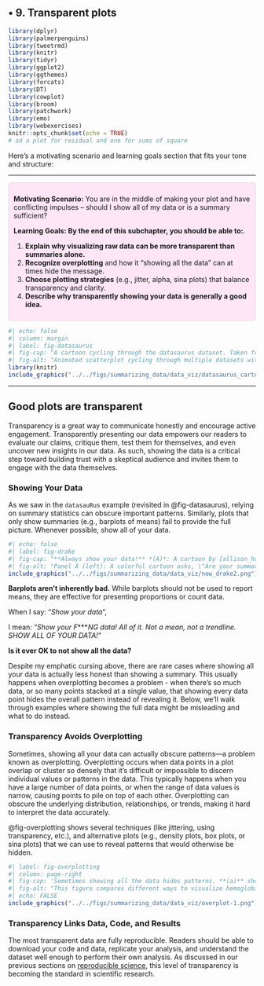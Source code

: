 ## • 9. Transparent plots {.unnumbered #transparent_plots}



```r
library(dplyr)
library(palmerpenguins)
library(tweetrmd)
library(knitr)
library(tidyr)
library(ggplot2)
library(ggthemes)
library(forcats)
library(DT)
library(cowplot)
library(broom)
library(patchwork)
library(emo)
library(webexercises)
knitr::opts_chunk$set(echo = TRUE)
# ad a plot for residual and one for sums of square
```

Here’s a motivating scenario and learning goals section that fits your tone and structure:

---

::: {.motivation style="background-color: #ffe6f7; padding: 10px; border: 1px solid #ddd; border-radius: 5px;"}

**Motivating Scenario:**
You are in the middle of making your plot and have conflicting impulses -- should I show all of my data or is a summary sufficient?

**Learning Goals: By the end of this subchapter, you should be able to:**.  

1. **Explain why visualizing raw data can be more transparent than summaries alone.**     
2. **Recognize overplotting** and how it "showing all the data" can at times hide the message.    
3. **Choose plotting strategies** (e.g., jitter, alpha, sina plots) that balance transparency and clarity.  
4. **Describe why transparently showing your data is generally a good idea.**    

:::



```r
#| echo: false
#| column: margin
#| label: fig-datasaurus
#| fig-cap: "A cartoon cycling through the datasaurus dataset. Taken from Thomas Lin Pedersen's [gganimate wiki](https://github.com/thomasp85/gganimate/wiki/The-Datasaurus-Dozen)."
#| fig-alt: "Animated scatterplot cycling through multiple datasets with identical summary statistics (e.g., mean, variance, correlation). Each frame shows a different shape or pattern—such as a dinosaur, star, circle, or X—revealing striking visual differences despite having the same statistical summaries. Axes remain constant to emphasize how misleading summary statistics can be without visualization."
library(knitr)
include_graphics("../../figs/summarizing_data/data_viz/datasaurus_cartoon.gif")
```


---

## Good plots are transparent  

Transparency is a great  way to communicate honestly and encourage active engagement. Transparently presenting our data  empowers our readers to evaluate our claims, critique them, test them for themselves, and even uncover new insights in our data. As such, showing the data is a critical step toward building trust with a skeptical audience and invites them to engage with the data themselves.



### Showing Your Data


As we saw in the `datasauRus` example (revisited in @fig-datasaurus), relying on summary statistics can obscure important patterns. Similarly, plots that only show summaries (e.g., barplots of means) fail to provide the full picture. Whenever possible,  show all of your data.



```r
#| echo: false
#| label: fig-drake
#| fig-cap: "**Always show your data!** *(A)*: A cartoon by [allison_horst](https://allisonhorst.com/allison-horst) illustrating how summary statistics (e.g. means +/- error bars) can obscure interesting structure in the data. The raw data on the right reveal a bimodal distribution hidden by the simple summary. This figure is reformatted this for space [here is the original](https://cdn.myportfolio.com/45214904-6a61-4e23-98d6-b140f8654a40/ce97a439-ede5-4e6d-83d8-31106cd21cf4_rw_3840.png?h=f46a007805309e91cc0e2816012816f0). *(B)* The  Meme-style reaction images of Nicholas Cage and Pedro Pascal from \"The Unbearable Weight of Massive Talent\" shows that a raw data accompanied by data summaries is generally preferred to a simple summary because the prior shows the data."
#| fig-alt: "Panel A (left): A colorful cartoon asks, \"Are your summary statistics hiding something interesting?\" Below are two boxplot-like bars with error bars: the first has hidden colorful cartoon faces behind the bar, while the second stacks the same faces visibly inside the box, revealing a bimodal distribution. Panel B (right): Two meme images—top shows Nicholas Cage with a concerned expression, bottom shows Pedro Pascal smiling. Next to them, two bar charts: the top chart shows summary bars with error bars for student ratios across regions; the bottom chart shows the same means but overlaid with all individual data points, revealing hidden variation and outliers."
include_graphics("../../figs/summarizing_data/data_viz/new_drake2.png")
```

:::aside
**Barplots aren’t inherently bad.** While barplots should not be used to report means, they are effective for presenting proportions or count data.
:::

:::warning
When I say:   "*Show your data*",   



I mean:  "*Show your F*\*\*\**NG data! All of it. Not a mean, not a trendline. SHOW ALL OF YOUR DATA!*"
:::


:::fyi
**Is it ever OK to not show all the data?**  

Despite my emphatic cursing above, there are rare cases where showing all your data is actually less honest than showing a summary. This usually happens when overplotting becomes a problem - when there's so much data, or so many points stacked at a single value, that showing every data point hides the overall pattern instead of revealing it. Below, we'll walk through examples where showing the full data might be misleading and what to do instead.
:::



### Transparency Avoids Overplotting {#nooverplotting}

Sometimes, showing all your data can actually obscure patterns—a problem known as overplotting. Overplotting occurs when data points in a plot overlap or cluster so densely that it's difficult or impossible to discern individual values or patterns in the data. This typically happens when you have a large number of data points, or when the range of data values is narrow, causing points to pile on top of each other. Overplotting can obscure the underlying distribution, relationships, or trends, making it hard to interpret the data accurately. 

@fig-overplotting shows several techniques (like jittering, using transparency, etc.), and alternative plots (e.g., density plots, box plots, or sina plots) that we can use to reveal patterns that would otherwise be hidden.





```r
#| label: fig-overplotting
#| column: page-right
#| fig-cap: 'Sometimes showing all the data hides patterns. **(a)** shows overplotting, where data points overlap and obscure the distribution of values. **(b--i)** demonstrate solutions for overplotting. The *sina plot* **(f)** is one of my favorites because it shows both the shape of the data and individual data points. After installing and loading the [ggforce package](https://ggforce.data-imaginist.com/index.html), you can use [`geom_sina()`](https://ggforce.data-imaginist.com/reference/geom_sina.html) to create a sina plot. Data from @beall2006. Download the data [here](https://whitlockschluter3e.zoology.ubc.ca/Data/chapter02/chap02e3bHumanHemoglobinElevation.csv).'
#| fig-alt: "This figure compares different ways to visualize hemoglobin levels across four populations—Andes, Ethiopia, Tibet, and the USA—and highlights the problem of overplotting. Panel **a** shows raw data as dots, but overlapping points obscure the distribution. Panels **b** through **i** offer alternatives: boxplots (**b**), violin plots (**c**), transparent points (**d**), combinations of points and summaries (**e**), and a sina plot (**f**) that effectively shows both individual data and distribution shape. Additional panels show cumulative distributions (**g**), overlaid density plots (**h**), and ridge plots (**i**) for side-by-side comparison. These methods illustrate different trade-offs between clarity, precision, and completeness when visualizing dense datasets."
#| echo: FALSE
include_graphics("../../figs/summarizing_data/data_viz/overplot-1.png")
```




### Transparency Links Data, Code, and Results

The most transparent data are fully reproducible. Readers should be able to download your code and data, replicate your analysis, and understand the dataset well enough to perform their own analysis. As discussed in our previous sections on [reproducible science](https://ybrandvain.quarto.pub/applied-biostatistics-intro2r/book_sections/reproducible_science.html), this level of transparency is becoming the standard in scientific research.







